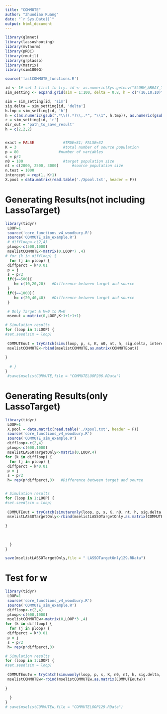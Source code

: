 ---
title: "COMMUTE"
author: "Zhuodiao Kuang"
date: "`r Sys.Date()`"
output: html_document
---


```{r, packages loading and default set,echo = FALSE, message = FALSE, warning = FALSE}
library(glmnet)
library(lassoshooting)
library(mvtnorm)
library(pROC)
library(rmutil)
library(grplasso)
library(Matrix)
library(sim1000G)


```

```{r defaulted values}
source('fastCOMMUTE_functions.R')

id <- 1# set 1 first to try. id <- as.numeric(Sys.getenv("SLURM_ARRAY_TASK_ID"))
sim_setting <- expand.grid(sim = 1:100, delta = 0.8, h = c("(10,10;10)","(30,30;30)","(60,60;60)","(10,60;60)"), r = 25)

sim = sim_setting[id, 'sim']
sig.delta = sim_setting[id, 'delta'] 
h.tmp = sim_setting[id, 'h'] 
h = c(as.numeric(gsub(".*\\((.*)\\,.*", "\\1", h.tmp)), as.numeric(gsub(".*\\,(.*)\\;.*", "\\1", h.tmp)), as.numeric(gsub(".*\\;(.*)\\).*", "\\1", h.tmp)))
r = sim_setting[id, 'r']
dir_out = 'path_to_save_result'
h = c(2,2,2)


exact = FALSE             #TRUE=S1; FALSE=S2
K = 3                     #total number of source population 
p = 80                  #number of variables
s = p/2
n0 = 100                  #target population size
nt = c(2000, 2500, 3000)      #source population size
n.test = 1000
intercept = rep(1, K+1) 
X.pool = data.matrix(read.table('./Xpool.txt', header = F))
```


# Generating Results(not including LassoTarget)

```{r}

library(tidyr)
 LOOP=1
 source('core_functions_v4_woodbury.R')
 source('COMMUTE_sim_example.R')
 # diffloop<-c(2,4)
 ploop<-c(500,1000)
 mselistCOMMUTE<-matrix(0,LOOP*7 ,4)
# for (k in diffloop) {
  for (j in ploop) {
 diffperct = k*0.01
 p = j
 s = p/2
 if(j==500){
    h= c(10,20,20)   #Difference between target and source
 }
 if(j==1000){
    h= c(20,40,40)   #Difference between target and source
 }

 # Only Target & M=0 to M=K
 mseout = matrix(0,LOOP,K+1+1+1+1)

# Simulation results  
for (loop in 1:LOOP) {
#set.seed(sim = loop)
  
 COMMUTEout = tryCatch(simu(loop, p, s, K, n0, nt, h, sig.delta, intercept, exact=FALSE, r, n.test), error=function(err) list(matrix(NA,7,4)))
 mselistCOMMUTE<-rbind(mselistCOMMUTE,as.matrix(COMMUTEout))
 
}
 
  # }
}                                                       
 #save(mselistCOMMUTE,file = "COMMUTELOOP206.RData")
```



# Generating Results(only LassoTarget) 

```{r}
library(tidyr)
 LOOP=1
 X.pool = data.matrix(read.table('./Xpool.txt', header = F))
 source('core_functions_v4_woodbury.R')
 source('COMMUTE_sim_example.R')
 diffloop<-c(2,4)
 ploop<-c(600,1000)
 mselistLASSOTargetOnly<-matrix(0,LOOP,4)
for (k in diffloop) {
  for (j in ploop) {
 diffperct = k*0.01
 p = j
 s = p/2
 h= rep(p*diffperct,3)   #Difference between target and source


# Simulation results  
for (loop in 1:LOOP) {
#set.seed(sim = loop)
  
 COMMUTEout = tryCatch(simutaronly(loop, p, s, K, n0, nt, h, sig.delta, intercept, exact, r, n.test), error=function(err) list(matrix(NA,1,4)))
 mselistLASSOTargetOnly<-rbind(mselistLASSOTargetOnly,as.matrix(COMMUTEout))
 
}
 
  
  
  }
} 

save(mselistLASSOTargetOnly,file = " LASSOTargetOnly129.RData")
```


# Test for w

```{r}
library(tidyr)
 LOOP=1
 source('core_functions_v4_woodbury.R')
 source('COMMUTE_sim_example.R')
 diffloop<-c(2,4)
 ploop<-c(600,1000)
 mselistCOMMUTEw<-matrix(0,LOOP*3 ,4)
for (k in diffloop) {
  for (j in ploop) {
 diffperct = k*0.01
 p = j
 s = p/2
 h= rep(p*diffperct,3) 

# Simulation results  
for (loop in 1:LOOP) {
#set.seed(sim = loop)
  
 COMMUTEoutw = tryCatch(simuwonly(loop, p, s, K, n0, nt, h, sig.delta, intercept, exact=FALSE, r, n.test), error=function(err) list(matrix(NA,3,4)))
 mselistCOMMUTEw<-rbind(mselistCOMMUTEw,as.matrix(COMMUTEoutw))
 
}
 
  }
}                                                       
# save(mselistCOMMUTEw,file = "COMMUTELOOP129.RData")
```

